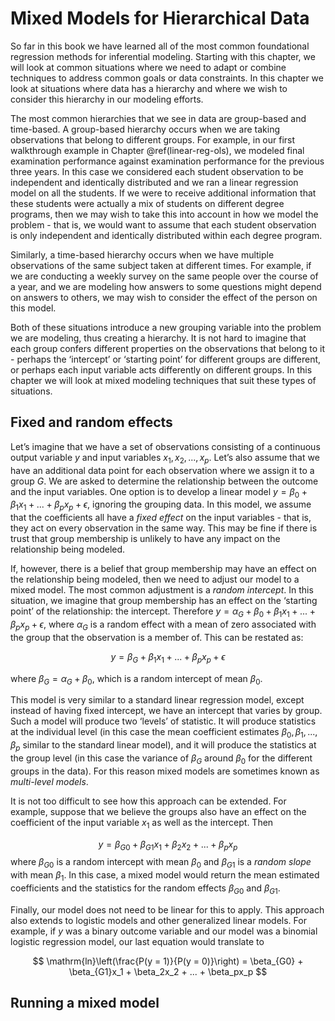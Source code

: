 # Mixed Models for Hierarchical Data

So far in this book we have learned all of the most common foundational regression methods for inferential modeling.  Starting with this chapter, we will look at common situations where we need to adapt or combine techniques to address common goals or data constraints.  In this chapter we look at situations where data has a hierarchy and where we wish to consider this hierarchy in our modeling efforts.

The most common hierarchies that we see in data are group-based and time-based.  A group-based hierarchy occurs when we are taking observations that belong to different groups. For example, in our first walkthrough example in Chapter \@ref(linear-reg-ols), we modeled final examination performance against examination performance for the previous three years. In this case we considered each student observation to be independent and identically distributed and we ran a linear regression model on all the students.  If we were to receive additional information that these students were actually a mix of students on different degree programs, then we may wish to take this into account in how we model the problem - that is, we would want to assume that each student observation is only independent and identically distributed within each degree program.

Similarly, a time-based hierarchy occurs when we have multiple observations of the same subject taken at different times.  For example, if we are conducting a weekly survey on the same people over the course of a year, and we are modeling how answers to some questions might depend on answers to others, we may wish to consider the effect of the person on this model.

Both of these situations introduce a new grouping variable into the problem we are modeling, thus creating a hierarchy.  It is not hard to imagine that each group confers different properties on the observations that belong to it - perhaps the 'intercept' or 'starting point' for different groups are different, or perhaps each input variable acts differently on different groups.  In this chapter we will look at mixed modeling techniques that suit these types of situations.  

## Fixed and random effects

Let's imagine that we have a set of observations consisting of a continuous output variable $y$ and input variables $x_1, x_2, ..., x_p$.  Let's also assume that we have an additional data point for each observation where we assign it to a group $G$.  We are asked to determine the relationship between the outcome and the input variables.  One option is to develop a linear model $y = \beta_0 + \beta_1x_1 + ... + \beta_px_p + \epsilon$, ignoring the grouping data.  In this model, we assume that the coefficients all have a *fixed effect* on the input variables - that is, they act on every observation in the same way.  This may be fine if there is trust that group membership is unlikely to have any impact on the relationship being modeled.

If, however, there is a belief that group membership may have an effect on the relationship being modeled, then we need to adjust our model to a mixed model.  The most common adjustment is a *random intercept*.  In this situation, we imagine that group membership has an effect on the 'starting point' of the relationship:  the intercept.  Therefore $y = \alpha_G + \beta_0 + \beta_1x_1 + ... + \beta_px_p + \epsilon$, where $\alpha_G$ is a random effect with a mean of zero associated with the group that the observation is a member of.  This can be restated as:

$$
y = \beta_G + \beta_1x_1 + ... + \beta_px_p + \epsilon
$$

where $\beta_G = \alpha_G + \beta_0$, which is a random intercept of mean $\beta_0$.  

This model is very similar to a standard linear regression model, except instead of having fixed intercept, we have an intercept that varies by group.  Such a model will produce two 'levels' of statistic.  It will produce statistics at the individual level (in this case the mean coefficient estimates $\beta_0, \beta_1, ..., \beta_p$ similar to the standard linear model), and it will produce the statistics at the group level (in this case the variance of $\beta_G$ around $\beta_0$ for the different groups in the data).  For this reason mixed models are sometimes known as *multi-level models*.

It is not too difficult to see how this approach can be extended.  For example, suppose that we believe the groups also have an effect on the coefficient of the input variable $x_1$ as well as the intercept.  Then

$$
y = \beta_{G0} + \beta_{G1}x_1 + \beta_2x_2 + ... + \beta_px_p 
$$
where $\beta_{G0}$ is a random intercept with mean $\beta_0$ and $\beta_{G1}$ is a *random slope* with mean $\beta_1$.  In this case, a mixed model would return the mean estimated coefficients and the statistics for the random effects $\beta_{G0}$ and $\beta_{G1}$.

Finally, our model does not need to be linear for this to apply.  This approach also extends to logistic models and other generalized linear models.  For example, if $y$ was a binary outcome variable and our model was a binomial logistic regression model, our last equation would translate to

$$
\mathrm{ln}\left(\frac{P(y = 1)}{P(y = 0)}\right) = \beta_{G0} + \beta_{G1}x_1 + \beta_2x_2 + ... + \beta_px_p
$$

## Running a mixed model





